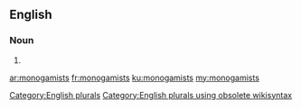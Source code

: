 ==English==

===Noun===
{{head|en}}

# {{plural of|monogamist}}

[[Category:English plurals]][[Category:English plurals using obsolete wikisyntax]]

[[ar:monogamists]]
[[fr:monogamists]]
[[ku:monogamists]]
[[my:monogamists]]